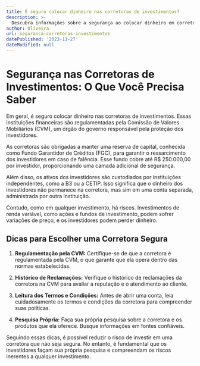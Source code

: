 ```yaml
---
title: É seguro colocar dinheiro nas corretoras de investimentos?
description: >-
  Descubra informações sobre a segurança ao colocar dinheiro em corretoras de investimentos, os mecanismos de proteção existentes e dicas para escolher uma corretora segura.
author: Oliveira
url: seguranca-corretoras-investimentos
datePublished: '2023-11-27'
dateModified: null
---
```


# Segurança nas Corretoras de Investimentos: O Que Você Precisa Saber

Em geral, é seguro colocar dinheiro nas corretoras de investimentos. Essas instituições financeiras são regulamentadas pela Comissão de Valores Mobiliários (CVM), um órgão do governo responsável pela proteção dos investidores.

As corretoras são obrigadas a manter uma reserva de capital, conhecida como Fundo Garantidor de Créditos (FGC), para garantir o ressarcimento dos investidores em caso de falência. Esse fundo cobre até R$ 250.000,00 por investidor, proporcionando uma camada adicional de segurança.

Além disso, os ativos dos investidores são custodiados por instituições independentes, como a B3 ou a CETIP. Isso significa que o dinheiro dos investidores não permanece na corretora, mas sim em uma conta separada, administrada por outra instituição.

Contudo, como em qualquer investimento, há riscos. Investimentos de renda variável, como ações e fundos de investimento, podem sofrer variações de preço, e os investidores podem perder dinheiro.

## Dicas para Escolher uma Corretora Segura

1. **Regulamentação pela CVM:** Certifique-se de que a corretora é regulamentada pela CVM, o que garante que ela opera dentro das normas estabelecidas.

2. **Histórico de Reclamações:** Verifique o histórico de reclamações da corretora na CVM para avaliar a reputação e o atendimento ao cliente.

3. **Leitura dos Termos e Condições:** Antes de abrir uma conta, leia cuidadosamente os termos e condições da corretora para compreender suas políticas.

4. **Pesquisa Própria:** Faça sua própria pesquisa sobre a corretora e os produtos que ela oferece. Busque informações em fontes confiáveis.

Seguindo essas dicas, é possível reduzir o risco de investir em uma corretora que não seja segura. No entanto, é fundamental que os investidores façam sua própria pesquisa e compreendam os riscos inerentes a qualquer investimento.

